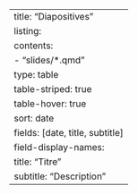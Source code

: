 ---
title: "Diapositives"
listing:
  contents: 
    - "slides/*.qmd"
  type: table  
  table-striped: true
  table-hover: true
  sort: date
  fields: [date, title, subtitle] 
  field-display-names: 
    title: "Titre"
    subtitle: "Description"
---